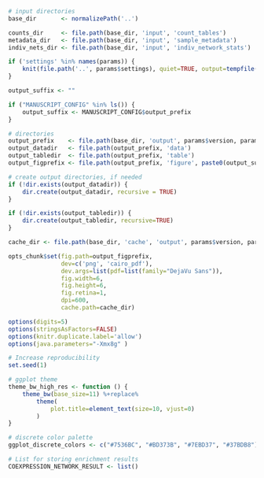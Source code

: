 ```r
# input directories
base_dir       <- normalizePath('..')

counts_dir     <- file.path(base_dir, 'input', 'count_tables')
metadata_dir   <- file.path(base_dir, 'input', 'sample_metadata')
indiv_nets_dir <- file.path(base_dir, 'input', 'indiv_network_stats')

if ('settings' %in% names(params)) {
    knit(file.path('..', params$settings), quiet=TRUE, output=tempfile())
}
```

```r
output_suffix <- ""

if ("MANUSCRIPT_CONFIG" %in% ls()) {
    output_suffix <- MANUSCRIPT_CONFIG$output_prefix
}

# directories
output_prefix    <- file.path(base_dir, 'output', params$version, params$analysis_dirname) 
output_datadir   <- file.path(output_prefix, 'data')
output_tabledir  <- file.path(output_prefix, 'table')
output_figprefix <- file.path(output_prefix, 'figure', paste0(output_suffix, '-'))

# create output directories, if needed
if (!dir.exists(output_datadir)) {
    dir.create(output_datadir, recursive = TRUE)
}

if (!dir.exists(output_tabledir)) {
    dir.create(output_tabledir, recursive=TRUE)
}

cache_dir <- file.path(base_dir, 'cache', 'output', params$version, params$analysis_dirname, output_suffix)

opts_chunk$set(fig.path=output_figprefix,
               dev=c('png', 'cairo_pdf'),
               dev.args=list(pdf=list(family="DejaVu Sans")),
               fig.width=6,
               fig.height=6,
               fig.retina=1,
               dpi=600,
               cache.path=cache_dir)

options(digits=5)
options(stringsAsFactors=FALSE)
options(knitr.duplicate.label='allow')
options(java.parameters="-Xmx8g" )

# Increase reproducibility
set.seed(1)

# ggplot theme
theme_bw_high_res <- function () { 
    theme_bw(base_size=11) %+replace% 
        theme(
            plot.title=element_text(size=10, vjust=0)
        )
}

# discrete color palette
ggplot_discrete_colors <- c("#7536BC", "#BD373B", "#7EBD37", "#37BDB8")

# List for storing enrichment results
COEXPRESSION_NETWORK_RESULT <- list()
```
